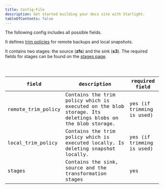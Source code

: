 ```yaml
---
title: Config-File
description: Get started building your docs site with Starlight.
tableOfContents: false
---
```





The following config includes all possible fields.

It defines [trim policies](/configuration/trim-policies/) for remote backups and local snapshots.

It contains two stages: the source (**zfs**) and the sink (**s3**). The required fields for stages can be found on the [stages page](/configuration/stages/).

<Code code={importedCode} lang="yaml" title=".bbackup.yaml"/>

| field              | description                                                                                              | required field            |
|--------------------|----------------------------------------------------------------------------------------------------------|---------------------------|
| remote_trim_policy | Contains the trim policy which is executed on the blob storage. Its deletings blobs on the blob storage. | yes (if trimming is used) |
| local_trim_policy  | Contains the trim policy which is executed locally. Is deleting snapshot locally.                        | yes (if trimming is used) |
| stages             | Contains the sink, source and the transformation stages                                                  | yes                       |